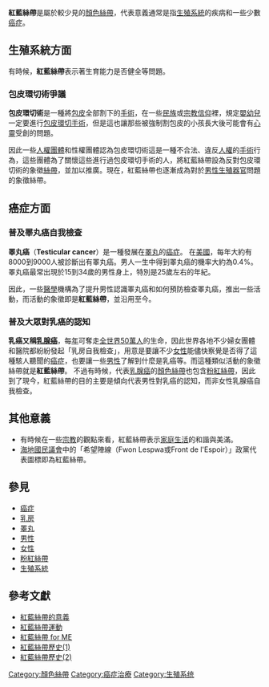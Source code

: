 {{Infobox Non-profit
| Non-profit_name = 紅藍絲帶
| Non-profit_type = 
| Non-profit_logo = [[File:Pink_and_blue_ribbon.png|150px]] 
| founded_date = 
| founder = 
| location = 
| key_people = 
| area_served = 
| focus = 
| method = 
| revenue =
| num_employees = 
| slogan = 
| homepage = 
}}

'''紅藍絲帶'''是屬於較少見的[[顏色絲帶|顏色絲帶]]，代表意義通常是指[[生殖系統|生殖系統]]的疾病和一些少數[[癌症|癌症]]。

== 生殖系統方面 ==
有時候，'''紅藍絲帶'''表示著生育能力是否健全等問題。
=== 包皮環切術爭議 ===
{{see also|包皮環切術#倫理方面的考慮}}
'''包皮環切術'''是一種將[[包皮|包皮]]全部割下的[[手術|手術]]，在一些[[民族|民族]]或[[宗教|宗教]][[信仰|信仰]]裡，規定[[嬰兒|嬰幼兒]]一定要進行[[包皮環切術|包皮環切手術]]，但是這也讓那些被強制割包皮的小孩長大後可能會有[[心靈|心靈]]受創的問題。

因此一些[[人權|人權團體]]和性權團體認為包皮環切術這是一種不合法、違反[[人權|人權]]的[[手術|手術]]行為，這些團體為了關懷這些進行過包皮環切手術的人，將紅藍絲帶設為反對包皮環切術的象徵[[絲帶|絲帶]]，並加以推廣。現在，紅藍絲帶也逐漸成為對於[[男性生殖器官|男性生殖器官]]問題的象徵絲帶。

== 癌症方面 ==
=== 普及睪丸癌自我檢查 ===
{{see also|睪丸癌}}
'''睪丸癌'''（'''Testicular cancer'''）是一種發展在[[睪丸|睪丸]]的[[癌症|癌症]]。
在[[美國|美國]]，每年大約有8000到9000人被診斷出有睪丸癌。男人一生中得到睪丸癌的機率大約為0.4%。睪丸癌最常出現於15到34歲的男性身上，特別是25歲左右的年紀。

因此，一些[[醫學|醫學]]機構為了提升男性認識睪丸癌和如何預防檢查睪丸癌，推出一些活動，而活動的象徵即是'''紅藍絲帶'''，並沿用至今。

=== 普及大眾對乳癌的認知 ===
{{see also|乳癌}}
'''乳癌又稱[[乳腺癌|乳腺癌]]'''，每[[年|年]]可奪走[[全世界|全世界]][[50|50]][[萬|萬]][[人|人]]的生命，因此世界各地不少婦女團體和醫院都紛紛發起「乳房自我檢查」，用意是要讓不少[[女性|女性]]能儘快察覺是否得了這種駭人聽聞的[[癌症|癌症]]，也要讓一些[[男性|男性]]了解到什麼是乳癌等。而這種類似活動的象徵絲帶就是'''紅藍絲帶'''。
不過有時候，代表[[乳腺癌|乳腺癌]]的[[顏色絲帶|顏色絲帶]]也包含[[粉紅絲帶|粉紅絲帶]]，因此到了現今，紅藍絲帶的目的主要是傾向代表男性對乳癌的認知，而非女性乳腺癌自我檢查。

== 其他意義 ==
*有時候在一些[[宗教|宗教]]的觀點來看，紅藍絲帶表示[[家庭|家庭]][[生活|生活]]的和諧與美滿。
*[[海地國民議會|海地國民議會]]中的「希望陣線（Fwon Lespwa或Front de l'Espoir）」政黨代表圖標即為紅藍絲帶。

== 參見 ==
*[[癌症|癌症]]
*[[乳房|乳房]]
*[[睪丸|睪丸]]
*[[男性|男性]]
*[[女性|女性]]
*[[粉紅絲帶|粉紅絲帶]]
*[[生殖系統|生殖系統]]

== 參考文獻 ==
*[https://web.archive.org/web/20090124062317/http://thepinpeople.com/awarenessribboncolors.html 紅藍絲帶的意義] 
*[https://web.archive.org/web/20100418170344/http://zombieresearch.org/awareness.html 紅藍絲帶運動]
*[https://www.webcitation.org/5zCKBllnN?url=http://www.blueribboncampaignforme.org/ 紅藍絲帶 for ME]
*[http://www.jespersminne.se/ 紅藍絲帶歷史(1)] {{Wayback|url=http://www.jespersminne.se/ |date=20171229205815 }}
*[http://www.fredsbaskrarna.se/ 紅藍絲帶歷史(2)] {{Wayback|url=http://www.fredsbaskrarna.se/ |date=20130601050916 }}

{{警示絲帶}}



[[Category:顏色絲帶|Category:顏色絲帶]]
[[Category:癌症治療|Category:癌症治療]]
[[Category:生殖系统|Category:生殖系统]]